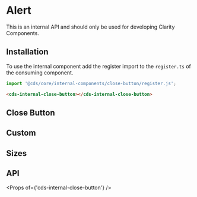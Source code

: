 
<Meta title="Internal/APIs/Close Button/Getting Started" />

# Alert

<cds-alert-group status="danger" cds-layout="m-b:lg">
  <cds-alert>This is an internal API and should only be used for developing Clarity Components.</cds-alert>
</cds-alert-group>

## Installation

To use the internal component add the register import to the `register.ts` of
the consuming component.

```typescript
import '@cds/core/internal-components/close-button/register.js';
```

```html
<cds-internal-close-button></cds-internal-close-button>
```

## Close Button

<Preview>
  <Story id="internal-apis-close-button-stories--close-button" />
</Preview>

## Custom

<Preview>
  <Story id="internal-apis-close-button-stories--custom" />
</Preview>

## Sizes

<Preview>
  <Story id="internal-apis-close-button-stories--sizes" />
</Preview>

## API

<Props of={'cds-internal-close-button'} />
